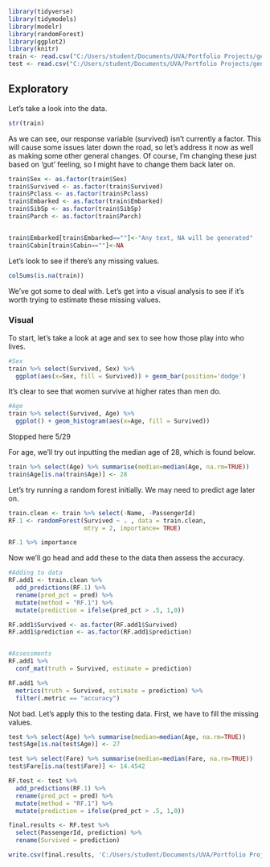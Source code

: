 ```r
library(tidyverse)
library(tidymodels)
library(modelr)
library(randomForest)
library(ggplot2)
library(knitr)
train <- read.csv("C:/Users/student/Documents/UVA/Portfolio Projects/generalprojects/Titanic/train.csv")
test <- read.csv("C:/Users/student/Documents/UVA/Portfolio Projects/generalprojects/Titanic/test.csv")
```

## Exploratory
Let's take a look into the data.
```r
str(train)
```
As we can see, our response variable (survived) isn't currently a factor. This will cause some issues later down the road, so let's address it now as well as making some other general changes. Of course, I'm changing these just based on 'gut' feeling, so I might have to change them back later on.
```r
train$Sex <- as.factor(train$Sex)
train$Survived <- as.factor(train$Survived)
train$Pclass <- as.factor(train$Pclass)
train$Embarked <- as.factor(train$Embarked)
train$SibSp <- as.factor(train$SibSp)
train$Parch <- as.factor(train$Parch)


train$Embarked[train$Embarked==""]<-"Any text, NA will be generated"
train$Cabin[train$Cabin==""]<-NA
```

Let's look to see if there's any missing values.
```r
colSums(is.na(train))
```
We've got some to deal with. Let's get into a visual analysis to see if it's worth trying to estimate these missing values.

### Visual
To start, let's take a look at age and sex to see how those play into who lives.
```r
#Sex
train %>% select(Survived, Sex) %>%
  ggplot(aes(x=Sex, fill = Survived)) + geom_bar(position='dodge')
```
It's clear to see that women survive at higher rates than men do.

```r
#Age
train %>% select(Survived, Age) %>%
  ggplot() + geom_histogram(aes(x=Age, fill = Survived))
```

Stopped here 5/29



For age, we'll try out inputting the median age of 28, which is found below.
```r
train %>% select(Age) %>% summarise(median=median(Age, na.rm=TRUE))
train$Age[is.na(train$Age)] <- 28
```

Let's try running a random forest initially. We may need to predict age later on.
```r
train.clean <- train %>% select(-Name, -PassengerId)
RF.1 <- randomForest(Survived ~ . , data = train.clean,
                     mtry = 2, importance= TRUE)

RF.1 %>% importance
```

Now we'll go head and add these to the data then assess the accuracy.
```r
#Adding to data
RF.add1 <- train.clean %>%
  add_predictions(RF.1) %>%
  rename(pred_pct = pred) %>%
  mutate(method = "RF.1") %>%
  mutate(prediction = ifelse(pred_pct > .5, 1,0))

RF.add1$Survived <- as.factor(RF.add1$Survived)
RF.add1$prediction <- as.factor(RF.add1$prediction)


#Assessments
RF.add1 %>%
  conf_mat(truth = Survived, estimate = prediction)

RF.add1 %>%
  metrics(truth = Survived, estimate = prediction) %>%
  filter(.metric == "accuracy")
```

Not bad. Let's apply this to the testing data. First, we have to fill the missing values.
```r
test %>% select(Age) %>% summarise(median=median(Age, na.rm=TRUE))
test$Age[is.na(test$Age)] <- 27

test %>% select(Fare) %>% summarise(median=median(Fare, na.rm=TRUE))
test$Fare[is.na(test$Fare)] <- 14.4542
```


```r
RF.test <- test %>%
  add_predictions(RF.1) %>%
  rename(pred_pct = pred) %>%
  mutate(method = "RF.1") %>%
  mutate(prediction = ifelse(pred_pct > .5, 1,0))

final.results <- RF.test %>%
  select(PassengerId, prediction) %>%
  rename(Survived = prediction)

write.csv(final.results, 'C:/Users/student/Documents/UVA/Portfolio Projects/generalprojects/Titanic/results.csv' , row.names=FALSE)
```

